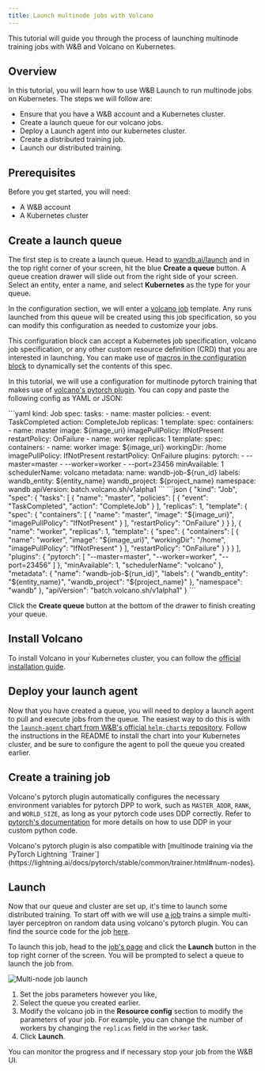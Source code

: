 ```yaml
---
title: Launch multinode jobs with Volcano
---
```

This tutorial will guide you through the process of launching multinode training jobs with W&B and Volcano on Kubernetes.

## Overview

In this tutorial, you will learn how to use W&B Launch to run multinode jobs on Kubernetes. The steps we will follow are:

- Ensure that you have a W&B account and a Kubernetes cluster.
- Create a launch queue for our volcano jobs.
- Deploy a Launch agent into our kubernetes cluster.
- Create a distributed training job.
- Launch our distributed training.

## Prerequisites

Before you get started, you will need:

- A W&B account
- A Kubernetes cluster

## Create a launch queue

The first step is to create a launch queue. Head to [wandb.ai/launch](https://wandb.ai/launch) and in the top right corner of your screen, hit the blue **Create a queue** button. A queue creation drawer will slide out from the right side of your screen. Select an entity, enter a name, and select **Kubernetes** as the type for your queue.

In the configuration section, we will enter a [volcano job](https://volcano.sh/en/docs/vcjob/) template. Any runs launched from this queue will be created using this job specification, so you can modify this configuration as needed to customize your jobs.

This configuration block can accept a Kubernetes job specification, volcano job specification, or any other custom resource definition (CRD) that you are interested in launching. You can make use of [macros in the configuration block](/platform/launch/set-up-launch/) to dynamically set the contents of this spec.


In this tutorial, we will use a configuration for multinode pytorch training that makes use of [volcano's pytorch plugin](https://github.com/volcano-sh/volcano/blob/master/docs/user-guide/how_to_use_pytorch_plugin). You can copy and paste the following config as YAML or JSON:

<Tabs>
<Tab title="YAML">
```yaml
kind: Job
spec:
  tasks:
    - name: master
      policies:
        - event: TaskCompleted
          action: CompleteJob
      replicas: 1
      template:
        spec:
          containers:
            - name: master
              image: ${image_uri}
              imagePullPolicy: IfNotPresent
          restartPolicy: OnFailure
    - name: worker
      replicas: 1
      template:
        spec:
          containers:
            - name: worker
              image: ${image_uri}
              workingDir: /home
              imagePullPolicy: IfNotPresent
          restartPolicy: OnFailure
  plugins:
    pytorch:
      - --master=master
      - --worker=worker
      - --port=23456
  minAvailable: 1
  schedulerName: volcano
metadata:
  name: wandb-job-${run_id}
  labels:
    wandb_entity: ${entity_name}
    wandb_project: ${project_name}
  namespace: wandb
apiVersion: batch.volcano.sh/v1alpha1
```
</Tab>
<Tab title="JSON">
```json
{
  "kind": "Job",
  "spec": {
    "tasks": [
      {
        "name": "master",
        "policies": [
          {
            "event": "TaskCompleted",
            "action": "CompleteJob"
          }
        ],
        "replicas": 1,
        "template": {
          "spec": {
            "containers": [
              {
                "name": "master",
                "image": "${image_uri}",
                "imagePullPolicy": "IfNotPresent"
              }
            ],
            "restartPolicy": "OnFailure"
          }
        }
      },
      {
        "name": "worker",
        "replicas": 1,
        "template": {
          "spec": {
            "containers": [
              {
                "name": "worker",
                "image": "${image_uri}",
                "workingDir": "/home",
                "imagePullPolicy": "IfNotPresent"
              }
            ],
            "restartPolicy": "OnFailure"
          }
        }
      }
    ],
    "plugins": {
      "pytorch": [
        "--master=master",
        "--worker=worker",
        "--port=23456"
      ]
    },
    "minAvailable": 1,
    "schedulerName": "volcano"
  },
  "metadata": {
    "name": "wandb-job-${run_id}",
    "labels": {
      "wandb_entity": "${entity_name}",
      "wandb_project": "${project_name}"
    },
    "namespace": "wandb"
  },
  "apiVersion": "batch.volcano.sh/v1alpha1"
}
```
</Tab>
</Tabs>

Click the **Create queue** button at the bottom of the drawer to finish creating your queue.

## Install Volcano

To install Volcano in your Kubernetes cluster, you can follow the [official installation guide](https://volcano.sh/en/docs/installation/).

## Deploy your launch agent

Now that you have created a queue, you will need to deploy a launch agent to pull and execute jobs from the queue. The easiest way to do this is with the [`launch-agent` chart from W&B's official `helm-charts` repository](https://github.com/wandb/helm-charts/tree/main/charts/launch-agent). Follow the instructions in the README to install the chart into your Kubernetes cluster, and be sure to configure the agent to poll the queue you created earlier.

## Create a training job

Volcano's pytorch plugin automatically configures the necessary environment variables for pytorch DPP to work, such as `MASTER_ADDR`, `RANK`, and `WORLD_SIZE`, as long as your pytorch code uses DDP correctly. Refer to [pytorch's documentation](https://pytorch.org/tutorials/intermediate/ddp_tutorial.html) for more details on how to use DDP in your custom python code.

<Note>
Volcano's pytorch plugin is also compatible with [multinode training via the PyTorch Lightning `Trainer`](https://lightning.ai/docs/pytorch/stable/common/trainer.html#num-nodes).
</Note>

## Launch

Now that our queue and cluster are set up, it's time to launch some distributed training. To start off with we will use [a job](https://wandb.ai/wandb/multinodetest/jobs/QXJ0aWZhY3RDb2xsZWN0aW9uOjc3MDcwNTg1/runs/latest) trains a simple multi-layer perceptron on random data using volcano's pytorch plugin. You can find the source code for the job [here](https://github.com/wandb/launch-jobs/tree/main/jobs/distributed_test).

To launch this job, head to the [job's page](https://wandb.ai/wandb/multinodetest/jobs/QXJ0aWZhY3RDb2xsZWN0aW9uOjc3MDcwNTg1/runs/latest) and click the **Launch** button in the top right corner of the screen. You will be prompted to select a queue to launch the job from.

<Frame>
    <img src="/images/launch/launching_multinode_job.png" alt="Multi-node job launch"  />
</Frame>

1. Set the jobs parameters however you like,
2. Select the queue you created earlier.
3. Modify the volcano job in the **Resource config** section to modify the parameters of your job. For example, you can change the number of workers by changing the `replicas` field in the `worker` task.
4. Click **Launch**.

You can monitor the progress and if necessary stop your job from the W&B UI.